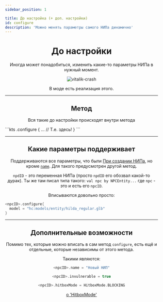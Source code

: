 ```yaml
---
sidebar_position: 1

title: До настройка (+ доп. настройки)
id: configure
description: 'Можно менять параметры самого НИПа динамично'
---
```



<div align="center">

# До настройки

Иногда может понадобиться, изменить какие-то параметры НИПа в нужный момент.

<div className="show" id="mask">

![vitalik-crash](@site/static/img/doc/titles/EditNPC1.png)

</div>

В моде есть реализация этого.

---

## Метод

Вся такие до настройки происходят внутри метода
<div align="left">
```kts
<npcID>.configure {
  ... // Т.е. здесь!
}
```
</div>

---

## Какие параметры поддерживает

Поддерживаются все параметры, что были [При создании НИПа](./0-create.mdx), но кроме [`name`](./1-configure.mdx#дополнительные-возможности). Для такого предусмотрен другой метод.

`npdID` - это переменная НИПа (просто `npdID` его обозвал какой-то дурак). Ты же там писал типа такого: `val npc by NPCEntity...` где `npc` - это и есть его `npcID`.

Вписываются довольно просто:

<div align="left">

```kts title="Пример"
<npcID>.configure{
  model = "hc:models/entity/hilda_regular.glb"
}
```

</div>

---

## Дополнительные возможности

Помимо тех, которые можно вписать в сам метод `configure`, есть ещё и отдельные, которые независимы от этого метода.

Такими являются:
```kts title="Возможность менять иня НИПа"
<npcID>.name = "Новый НИП"
```
```kts title="Возможность сделать Бессмертным"
<npcID>.invulnerable = true
```
```kts title="Возможность менять режим колизии с НИПом"
<npcID>.hitboxMode = HitboxMode.BLOCKING
```
[о 'HitboxMode'](../../99-resources/1-hitbox-mode.mdx)

</div>